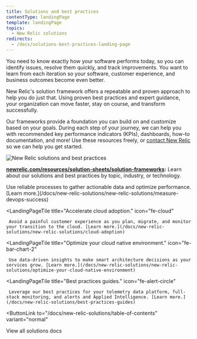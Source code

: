 ```yaml
---
title: Solutions and best practices
contentType: landingPage
template: landingPage
topics:
  - New Relic solutions
redirects:
  - /docs/solutions-best-practices-landing-page
---
```


You need to know exactly how your software performs today, so you can identify issues, resolve them quickly, and track improvements. You want to learn from each iteration so your software, customer experience, and business outcomes become even better.

New Relic's solution framework offers a repeatable and proven approach to help you do just that. Using proven best practices and expert guidance, your organization can move faster, stay on course, and transform successfully.

Our frameworks provide a foundation you can build on and customize based on your goals. During each step of your journey, we can help you with recommended key performance indicators (KPIs), dashboards, how-to documentation, and more! Use these resources freely, or [contact New Relic](https://newrelic.com/contact-sales) so we can help you get started.

![New Relic solutions and best practices](./images/solutions-landing-page.png "New Relic solutions and best practices")

**[newrelic.com/resources/solution-sheets/solution-frameworks](https://newrelic.com/resources/solution-sheets/solution-frameworks):** Learn about our solutions and best practices by topic, industry, or technology.

<LandingPageTileGrid>
  <LandingPageTile
    title="Get measurable DevOps results."
    icon="fe-loader"
  >
     Use reliable processes to gather actionable data and optimize performance. [Learn more.](/docs/new-relic-solutions/new-relic-solutions/measure-devops-success)
  </LandingPageTile>

  <LandingPageTile
    title="Accelerate cloud adoption."
    icon="fe-cloud"
  >
     Avoid a painful customer experience as you plan, migrate, and monitor your transition to the cloud. [Learn more.](/docs/new-relic-solutions/new-relic-solutions/cloud-adoption)
  </LandingPageTile>

  <LandingPageTile
    title="Optimize your cloud native environment."
    icon="fe-bar-chart-2"
  >
     Use data-driven insights to make smart architecture decisions as your services grow. [Learn more.](/docs/new-relic-solutions/new-relic-solutions/optimize-your-cloud-native-environment)
  </LandingPageTile>

  <LandingPageTile
    title="Best practices guides."
    icon="fe-alert-circle"
  >
     Leverage our best practices for your telemetry data platform, full-stack monitoring, and alerts and Applied Intelligence. [Learn more.](/docs/new-relic-solutions/best-practices-guides)
  </LandingPageTile>
</LandingPageTileGrid>

<ButtonLink
  to="/docs/new-relic-solutions/table-of-contents"
  variant="normal"
>
  View all solutions docs
</ButtonLink>
